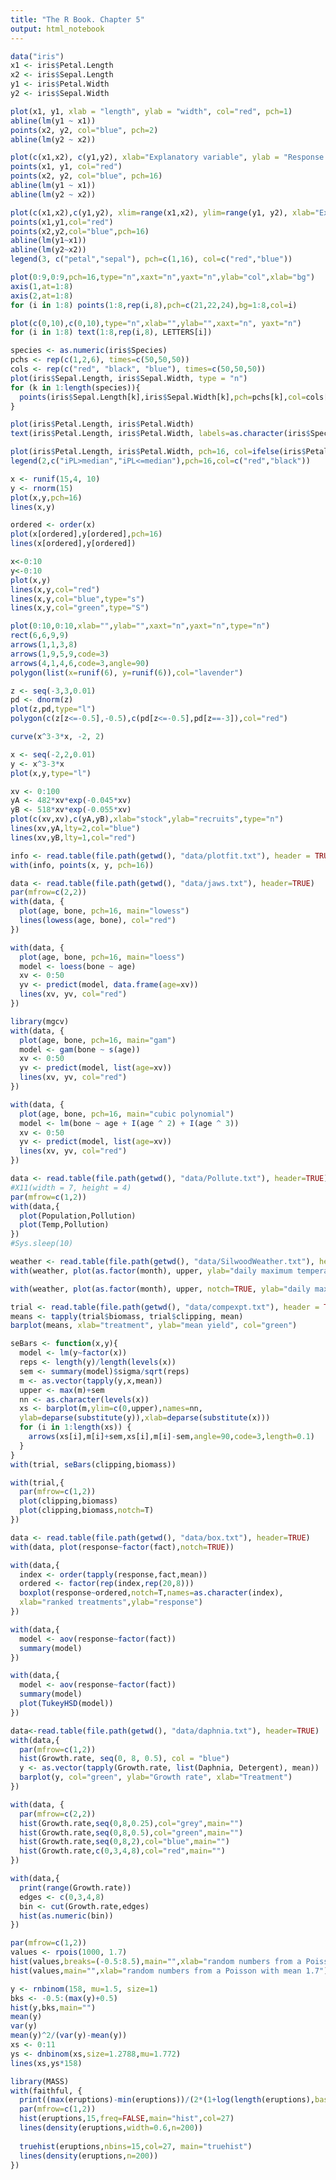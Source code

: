 ```yaml
---
title: "The R Book. Chapter 5"
output: html_notebook
---
```

```r
data("iris")
x1 <- iris$Petal.Length
x2 <- iris$Sepal.Length
y1 <- iris$Petal.Width
y2 <- iris$Sepal.Width
```

```r
plot(x1, y1, xlab = "length", ylab = "width", col="red", pch=1)
abline(lm(y1 ~ x1))
points(x2, y2, col="blue", pch=2)
abline(lm(y2 ~ x2))
```

```r
plot(c(x1,x2), c(y1,y2), xlab="Explanatory variable", ylab = "Response variable", type = "n")
points(x1, y1, col="red")
points(x2, y2, col="blue", pch=16)
abline(lm(y1 ~ x1))
abline(lm(y2 ~ x2))
```

```r
plot(c(x1,x2),c(y1,y2), xlim=range(x1,x2), ylim=range(y1, y2), xlab="Explanatory variable", ylab="Response variable", type="n")
points(x1,y1,col="red")
points(x2,y2,col="blue",pch=16)
abline(lm(y1~x1))
abline(lm(y2~x2))
legend(3, c("petal","sepal"), pch=c(1,16), col=c("red","blue"))
```

```r
plot(0:9,0:9,pch=16,type="n",xaxt="n",yaxt="n",ylab="col",xlab="bg")
axis(1,at=1:8)
axis(2,at=1:8)
for (i in 1:8) points(1:8,rep(i,8),pch=c(21,22,24),bg=1:8,col=i)
```

```r
plot(c(0,10),c(0,10),type="n",xlab="",ylab="",xaxt="n", yaxt="n")
for (i in 1:8) text(1:8,rep(i,8), LETTERS[i])
```
```r
species <- as.numeric(iris$Species)
pchs <- rep(c(1,2,6), times=c(50,50,50))
cols <- rep(c("red", "black", "blue"), times=c(50,50,50))
plot(iris$Sepal.Length, iris$Sepal.Width, type = "n")
for (k in 1:length(species)){
  points(iris$Sepal.Length[k],iris$Sepal.Width[k],pch=pchs[k],col=cols[k])
}
```
```r
plot(iris$Petal.Length, iris$Petal.Width)
text(iris$Petal.Length, iris$Petal.Width, labels=as.character(iris$Species), pos=2, offset=0.5,cex=0.5)
```
```r
plot(iris$Petal.Length, iris$Petal.Width, pch=16, col=ifelse(iris$Petal.Length>median(iris$Petal.Length),"red","black"))
legend(2,c("iPL>median","iPL<=median"),pch=16,col=c("red","black"))
```
```r
x <- runif(15,4, 10)
y <- rnorm(15)
plot(x,y,pch=16)
lines(x,y)
```
```r
ordered <- order(x)
plot(x[ordered],y[ordered],pch=16)
lines(x[ordered],y[ordered])
```
```r
x<-0:10
y<-0:10
plot(x,y)
lines(x,y,col="red")
lines(x,y,col="blue",type="s")
lines(x,y,col="green",type="S")
```
```r
plot(0:10,0:10,xlab="",ylab="",xaxt="n",yaxt="n",type="n")
rect(6,6,9,9)
arrows(1,1,3,8)
arrows(1,9,5,9,code=3)
arrows(4,1,4,6,code=3,angle=90)
polygon(list(x=runif(6), y=runif(6)),col="lavender")
```
```r
z <- seq(-3,3,0.01)
pd <- dnorm(z)
plot(z,pd,type="l")
polygon(c(z[z<=-0.5],-0.5),c(pd[z<=-0.5],pd[z==-3]),col="red")
```
```r
curve(x^3-3*x, -2, 2)

x <- seq(-2,2,0.01)
y <- x^3-3*x
plot(x,y,type="l")
```
```r
xv <- 0:100
yA <- 482*xv*exp(-0.045*xv)
yB <- 518*xv*exp(-0.055*xv)
plot(c(xv,xv),c(yA,yB),xlab="stock",ylab="recruits",type="n")
lines(xv,yA,lty=2,col="blue")
lines(xv,yB,lty=1,col="red")

info <- read.table(file.path(getwd(), "data/plotfit.txt"), header = TRUE)
with(info, points(x, y, pch=16))
```
```r
data <- read.table(file.path(getwd(), "data/jaws.txt"), header=TRUE)
par(mfrow=c(2,2))
with(data, {
  plot(age, bone, pch=16, main="lowess")
  lines(lowess(age, bone), col="red")
})

with(data, {
  plot(age, bone, pch=16, main="loess")
  model <- loess(bone ~ age)
  xv <- 0:50
  yv <- predict(model, data.frame(age=xv))
  lines(xv, yv, col="red")
})

library(mgcv)
with(data, {
  plot(age, bone, pch=16, main="gam")
  model <- gam(bone ~ s(age))
  xv <- 0:50
  yv <- predict(model, list(age=xv))
  lines(xv, yv, col="red")
})

with(data, {
  plot(age, bone, pch=16, main="cubic polynomial")
  model <- lm(bone ~ age + I(age ^ 2) + I(age ^ 3))
  xv <- 0:50
  yv <- predict(model, list(age=xv))
  lines(xv, yv, col="red")
})
```
```r
data <- read.table(file.path(getwd(), "data/Pollute.txt"), header=TRUE)
#X11(width = 7, height = 4)
par(mfrow=c(1,2))
with(data,{
  plot(Population,Pollution)
  plot(Temp,Pollution)
})
#Sys.sleep(10)
```
```r
weather <- read.table(file.path(getwd(), "data/SilwoodWeather.txt"), header=TRUE)
with(weather, plot(as.factor(month), upper, ylab="daily maximum temperature", xlab="month"))
```
```r
with(weather, plot(as.factor(month), upper, notch=TRUE, ylab="daily maximum temperature", xlab="month"))
```
```r
trial <- read.table(file.path(getwd(), "data/compexpt.txt"), header = TRUE)
means <- tapply(trial$biomass, trial$clipping, mean)
barplot(means, xlab="treatment", ylab="mean yield", col="green")
```
```r
seBars <- function(x,y){
  model <- lm(y~factor(x))
  reps <- length(y)/length(levels(x))
  sem <- summary(model)$sigma/sqrt(reps)
  m <- as.vector(tapply(y,x,mean))
  upper <- max(m)+sem
  nn <- as.character(levels(x))
  xs <- barplot(m,ylim=c(0,upper),names=nn,
  ylab=deparse(substitute(y)),xlab=deparse(substitute(x)))
  for (i in 1:length(xs)) {
    arrows(xs[i],m[i]+sem,xs[i],m[i]-sem,angle=90,code=3,length=0.1) 
  }
}
with(trial, seBars(clipping,biomass))
```
```r
with(trial,{
  par(mfrow=c(1,2))
  plot(clipping,biomass)
  plot(clipping,biomass,notch=T)
})
```
```r
data <- read.table(file.path(getwd(), "data/box.txt"), header=TRUE)
with(data, plot(response~factor(fact),notch=TRUE))
```
```r
with(data,{
  index <- order(tapply(response,fact,mean))
  ordered <- factor(rep(index,rep(20,8)))
  boxplot(response~ordered,notch=T,names=as.character(index),
  xlab="ranked treatments",ylab="response")
})
```
```r
with(data,{
  model <- aov(response~factor(fact))
  summary(model)
})
```
```r
with(data,{
  model <- aov(response~factor(fact))
  summary(model)
  plot(TukeyHSD(model))
})
```
```r
data<-read.table(file.path(getwd(), "data/daphnia.txt"), header=TRUE)
with(data,{
  par(mfrow=c(1,2))
  hist(Growth.rate, seq(0, 8, 0.5), col = "blue")
  y <- as.vector(tapply(Growth.rate, list(Daphnia, Detergent), mean))
  barplot(y, col="green", ylab="Growth rate", xlab="Treatment")
})
```
```r
with(data, {
  par(mfrow=c(2,2))
  hist(Growth.rate,seq(0,8,0.25),col="grey",main="")
  hist(Growth.rate,seq(0,8,0.5),col="green",main="")
  hist(Growth.rate,seq(0,8,2),col="blue",main="")
  hist(Growth.rate,c(0,3,4,8),col="red",main="")
})
```
```r
with(data,{
  print(range(Growth.rate))
  edges <- c(0,3,4,8)
  bin <- cut(Growth.rate,edges)
  hist(as.numeric(bin))
})
```
```r
par(mfrow=c(1,2))
values <- rpois(1000, 1.7)
hist(values,breaks=(-0.5:8.5),main="",xlab="random numbers from a Poisson with mean 1.7")
hist(values,main="",xlab="random numbers from a Poisson with mean 1.7")
```
```r
y <- rnbinom(158, mu=1.5, size=1)
bks <- -0.5:(max(y)+0.5)
hist(y,bks,main="")
mean(y)
var(y)
mean(y)^2/(var(y)-mean(y))
xs <- 0:11
ys <- dnbinom(xs,size=1.2788,mu=1.772)
lines(xs,ys*158)
```
```r
library(MASS)
with(faithful, {
  print((max(eruptions)-min(eruptions))/(2*(1+log(length(eruptions),base=2))))  
  par(mfrow=c(1,2))
  hist(eruptions,15,freq=FALSE,main="hist",col=27)
  lines(density(eruptions,width=0.6,n=200))
  
  truehist(eruptions,nbins=15,col=27, main="truehist")
  lines(density(eruptions,n=200))
})

```

